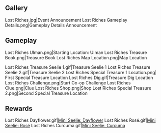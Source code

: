 {{EventTabs|rootpage=Lost Riches/2021-01-08}}
==Gallery==
<gallery>
Lost Riches.jpg|Event Announcement
Lost Riches Gameplay Details.png|Gameplay Details Announcement
</gallery>

==Gameplay==
<gallery>
Lost Riches Ulman.png|Starting Location: Ulman
Lost Riches Treasure Book.png|Treasure Book
Lost Riches Map Location.png|Map Location

Lost Riches Treasure Seelie 1.gif|Treasure Seelie 1
Lost Riches Treasure Seelie 2.gif|Treasure Seelie 2
Lost Riches Special Treasure 1 Location.png| First Special Treasure Location
Lost Riches Dig.gif|Treasure Dig Location
Lost Riches Challenge.png|Start Co-op Challenge
Lost Riches Clue.png|Clue
Lost Riches Shop.png|Shop
Lost Riches Special Treasure 2.png|Second Special Treasure Location
</gallery>

==Rewards==
<gallery>
Lost Riches Dayflower.gif|[[Mini Seelie: Dayflower]]
Lost Riches Rosé.gif|[[Mini Seelie: Rosé]]
Lost Riches Curcuma.gif|[[Mini Seelie: Curcuma]]
</gallery>